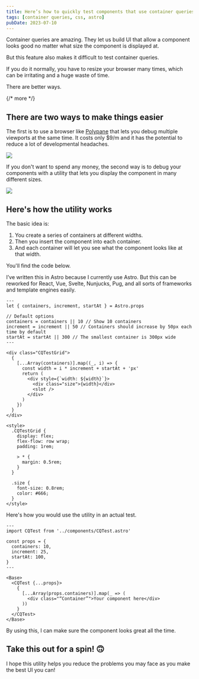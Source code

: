 ```yaml
---
title: Here’s how to quickly test components that use container queries
tags: [container queries, css, astro]
pubDate: 2023-07-10
---
```


Container queries are amazing. They let us build UI that allow a component looks good no matter what size the component is displayed at.

But this feature also makes it difficult to test container queries.

If you do it normally, you have to resize your browser many times, which can be irritating and a huge waste of time.

There are better ways.

{/* more */}

## There are two ways to make things easier

The first is to use a browser like [Polypane](https://polypane.app/?ref=zellwk) that lets you debug multiple viewports at the same time. It costs only $9/m and it has the potential to reduce a lot of developmental headaches.

<Image src="/assets/blog/test-container-queries/polypane.png" />

If you don't want to spend any money, the second way is to debug your components with a utility that lets you display the component in many different sizes.

<Image src="/assets/blog/test-container-queries/utility.png" />

## Here's how the utility works

The basic idea is:

1. You create a series of containers at different widths.
2. Then you insert the component into each container.
3. And each container will let you see what the component looks like at that width.

You'll find the code below.

<Callout type="note">
  I’ve written this in Astro because I currently use Astro. But this can be
  reworked for React, Vue, Svelte, Nunjucks, Pug, and all sorts of frameworks
  and template engines easily.
</Callout>

```astro
---
let { containers, increment, startAt } = Astro.props

// Default options
containers = containers || 10 // Show 10 containers
increment = increment || 50 // Containers should increase by 50px each time by default
startAt = startAt || 300 // The smallest container is 300px wide
---

<div class="CQTestGrid">
  {
    [...Array(containers)].map((_, i) => {
      const width = i * increment + startAt + 'px'
      return (
        <div style={`width: ${width}`}>
          <div class="size">{width}</div>
          <slot />
        </div>
      )
    })
  }
</div>

<style>
  .CQTestGrid {
    display: flex;
    flex-flow: row wrap;
    padding: 1rem;

    > * {
      margin: 0.5rem;
    }
  }

  .size {
    font-size: 0.8rem;
    color: #666;
  }
</style>
```

Here's how you would use the utility in an actual test.

```astro
---
import CQTest from '../components/CQTest.astro'

const props = {
  containers: 10,
  increment: 25,
  startAt: 100,
}
---

<Base>
  <CQTest {...props}>
    {
      [...Array(props.containers)].map(_ => (
        <div class="“Container”">Your component here</div>
      ))
    }
  </CQTest>
</Base>
```

By using this, I can make sure the component looks great all the time.

## Take this out for a spin! 🙃

I hope this utility helps you reduce the problems you may face as you make the best UI you can!
